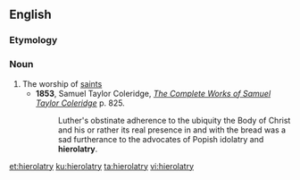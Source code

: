 ==English==
===Etymology===
{{confix|hiero|latry|lang=en}}

===Noun===
{{en-noun|-}}

# The worship of [[saint]]s
#*'''1853''', Samuel Taylor Coleridge, ''[http://books.google.com/books?id=VNw3ui4f7K0C&pg=RA2-PA825&dq=hierolatry&ei=5KjRRp71A4SipgLwquTyCw The Complete Works of Samuel Taylor Coleridge]'' p. 825.
#*:Luther's obstinate adherence to the ubiquity the Body of Christ and his or rather its real presence in and with the bread was a sad furtherance to the advocates of Popish idolatry and '''hierolatry'''.

[[et:hierolatry]]
[[ku:hierolatry]]
[[ta:hierolatry]]
[[vi:hierolatry]]